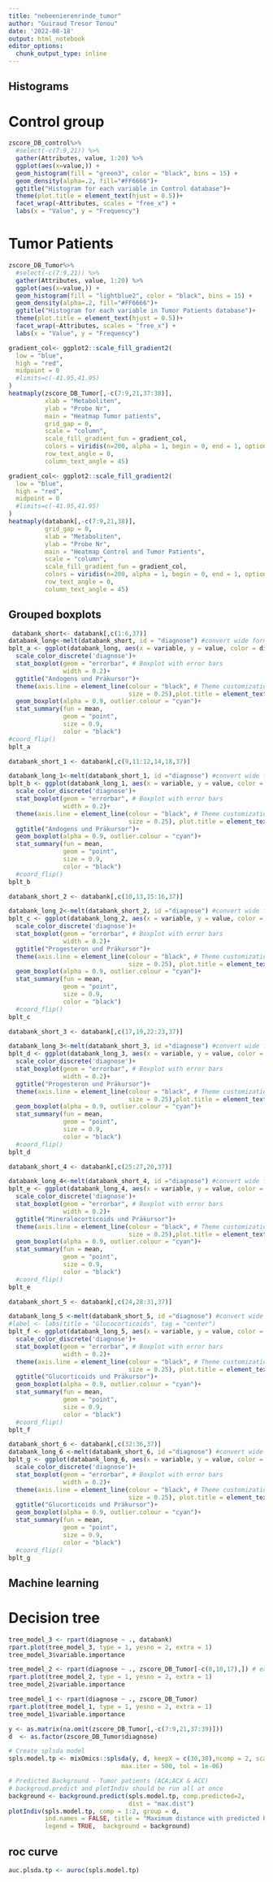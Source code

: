 ---
title: "nebeenierenrinde_tumor"
author: "Guiraud Tresor Tonou"
date: '2022-08-18'
output: html_notebook
editor_options: 
  chunk_output_type: inline
---

## Histograms

# Control group

```{r}
zscore_DB_control%>%
  #select(-c(7:9,21)) %>% 
  gather(Attributes, value, 1:20) %>% 
  ggplot(aes(x=value,)) + 
  geom_histogram(fill = "green3", color = "black", bins = 15) +
  geom_density(alpha=.2, fill="#FF6666")+
  ggtitle("Histogram for each variable in Control database")+
  theme(plot.title = element_text(hjust = 0.5))+
  facet_wrap(~Attributes, scales = "free_x") +
  labs(x = "Value", y = "Frequency")
```

# Tumor Patients

```{r}
zscore_DB_Tumor%>%
  #select(-c(7:9,21)) %>% 
  gather(Attributes, value, 1:20) %>% 
  ggplot(aes(x=value,)) + 
  geom_histogram(fill = "lightblue2", color = "black", bins = 15) +
  geom_density(alpha=.2, fill="#FF6666")+
  ggtitle("Histogram for each variable in Tumor Patients database")+
  theme(plot.title = element_text(hjust = 0.5))+
  facet_wrap(~Attributes, scales = "free_x") +
  labs(x = "Value", y = "Frequency")
```

```{r}
gradient_col<- ggplot2::scale_fill_gradient2(
  low = "blue",
  high = "red",
  midpoint = 0
  #limits=c(-41.95,41.95)
)
heatmaply(zscore_DB_Tumor[,-c(7:9,21,37:38)],
          xlab = "Metaboliten",
          ylab = "Probe Nr",
          main = "Heatmap Tumor patients",
          grid_gap = 0,
          scale = "column",
          scale_fill_gradient_fun = gradient_col,
          colors = viridis(n=200, alpha = 1, begin = 0, end = 1, option = "viridis"),
          row_text_angle = 0,
          column_text_angle = 45)

```

```{r}
gradient_col<- ggplot2::scale_fill_gradient2(
  low = "blue",
  high = "red",
  midpoint = 0
  #limits=c(-41.95,41.95)
)
heatmaply(databank[,-c(7:9,21,38)],
          grid_gap = 0,
          xlab = "Metaboliten",
          ylab = "Probe Nr",
          main = "Heatmap Control and Tumor Patients",
          scale = "column",
          scale_fill_gradient_fun = gradient_col,
          colors = viridis(n=200, alpha = 1, begin = 0, end = 1, option = "viridis"),
          row_text_angle = 0,
          column_text_angle = 45)
```

## Grouped boxplots

```{r}
 databank_short<- databank[,c(1:6,37)]
databank_long<-melt(databank_short, id = "diagnose") #convert wide format to a long format
bplt_a <- ggplot(databank_long, aes(x = variable, y = value, color = diagnose))+# ggplot function
  scale_color_discrete('diagnose')+
  stat_boxplot(geom = "errorbar", # Boxplot with error bars
               width = 0.2)+
  ggtitle("Andogens und Präkursor")+
  theme(axis.line = element_line(colour = "black", # Theme customization
                                 size = 0.25),plot.title = element_text(hjust = 0.5))+
  geom_boxplot(alpha = 0.9, outlier.colour = "cyan")+
  stat_summary(fun = mean,
               geom = "point",
               size = 0.9,
               color = "black")
#coord_flip()
bplt_a
```

```{r}
databank_short_1 <- databank[,c(9,11:12,14,18,37)]

databank_long_1<-melt(databank_short_1, id ="diagnose") #convert wide format to a long format
bplt_b <- ggplot(databank_long_1, aes(x = variable, y = value, color = diagnose))+# ggplot function
  scale_color_discrete('diagnose')+
  stat_boxplot(geom = "errorbar", # Boxplot with error bars
               width = 0.2)+
  theme(axis.line = element_line(colour = "black", # Theme customization
                                 size = 0.25), plot.title = element_text(hjust = 0.5))+
  ggtitle("Andogens und Präkursor")+
  geom_boxplot(alpha = 0.9, outlier.colour = "cyan")+
  stat_summary(fun = mean,
               geom = "point",
               size = 0.9,
               color = "black")
  #coord_flip()
bplt_b
```

```{r}
databank_short_2 <- databank[,c(10,13,15:16,37)]

databank_long_2<-melt(databank_short_2, id ="diagnose") #convert wide format to a long format
bplt_c <- ggplot(databank_long_2, aes(x = variable, y = value, color = diagnose))+# ggplot function
  scale_color_discrete('diagnose')+
  stat_boxplot(geom = "errorbar", # Boxplot with error bars
               width = 0.2)+
  ggtitle("Progesteron und Präkursor")+
  theme(axis.line = element_line(colour = "black", # Theme customization
                                 size = 0.25), plot.title = element_text(hjust = 0.5))+
  geom_boxplot(alpha = 0.9, outlier.colour = "cyan")+
  stat_summary(fun = mean,
               geom = "point",
               size = 0.9,
               color = "black")
  #coord_flip()
bplt_c

```

```{r}
databank_short_3 <- databank[,c(17,19,22:23,37)]

databank_long_3<-melt(databank_short_3, id ="diagnose") #convert wide format to a long format
bplt_d <- ggplot(databank_long_3, aes(x = variable, y = value, color = diagnose))+# ggplot function
  scale_color_discrete('diagnose')+
  stat_boxplot(geom = "errorbar", # Boxplot with error bars
               width = 0.2)+
  ggtitle("Progesteron und Präkursor")+
  theme(axis.line = element_line(colour = "black", # Theme customization
                                 size = 0.25),plot.title = element_text(hjust = 0.5))+
  geom_boxplot(alpha = 0.9, outlier.colour = "cyan")+
  stat_summary(fun = mean,
               geom = "point",
               size = 0.9,
               color = "black")
  #coord_flip()
bplt_d
```

```{r}
databank_short_4 <- databank[,c(25:27,20,37)]

databank_long_4<-melt(databank_short_4, id ="diagnose") #convert wide format to a long format
bplt_e <- ggplot(databank_long_4, aes(x = variable, y = value, color = diagnose))+# ggplot function
  scale_color_discrete('diagnose')+
  stat_boxplot(geom = "errorbar", # Boxplot with error bars
               width = 0.2)+
  ggtitle("Mineralocorticoids und Präkursor")+
  theme(axis.line = element_line(colour = "black", # Theme customization
                                 size = 0.25),plot.title = element_text(hjust = 0.5))+
  geom_boxplot(alpha = 0.9, outlier.colour = "cyan")+
  stat_summary(fun = mean,
               geom = "point",
               size = 0.9,
               color = "black")
  #coord_flip()
bplt_e
```

```{r}
databank_short_5 <- databank[,c(24,28:31,37)]

databank_long_5 <-melt(databank_short_5, id ="diagnose") #convert wide format to a long format
#label <- labs(title = "Glucocorticoids", tag = "center")
bplt_f <- ggplot(databank_long_5, aes(x = variable, y = value, color = diagnose))+# ggplot function
  scale_color_discrete('diagnose')+
  stat_boxplot(geom = "errorbar", # Boxplot with error bars
               width = 0.2)+
  theme(axis.line = element_line(colour = "black", # Theme customization
                                 size = 0.25), plot.title = element_text(hjust = 0.5))+
  ggtitle("Glucorticoids und Präkursor")+
  geom_boxplot(alpha = 0.9, outlier.colour = "cyan")+
  stat_summary(fun = mean,
               geom = "point",
               size = 0.9,
               color = "black")
  #coord_flip()
bplt_f
```

```{r}
databank_short_6 <- databank[,c(32:36,37)]
databank_long_6 <-melt(databank_short_6, id ="diagnose") #convert wide format to a long format
bplt_g <- ggplot(databank_long_6, aes(x = variable, y = value, color = diagnose))+# ggplot function
  scale_color_discrete('diagnose')+
  stat_boxplot(geom = "errorbar", # Boxplot with error bars
               width = 0.2)+
  theme(axis.line = element_line(colour = "black", # Theme customization
                                 size = 0.25), plot.title = element_text(hjust = 0.5))+
  ggtitle("Glucorticoids und Präkursor")+
  geom_boxplot(alpha = 0.9, outlier.colour = "cyan")+
  stat_summary(fun = mean,
               geom = "point",
               size = 0.9,
               color = "black")
  #coord_flip()
bplt_g
```

## Machine learning

# Decision tree

```{r}
tree_model_3 <- rpart(diagnose ~ ., databank)
rpart.plot(tree_model_3, type = 1, yesno = 2, extra = 1)
tree_model_3$variable.importance
```

```{r}
tree_model_2 <- rpart(diagnose ~ ., zscore_DB_Tumor[-c(8,10,17),]) # excluding ACX patients
rpart.plot(tree_model_2, type = 1, yesno = 2, extra = 1)
tree_model_2$variable.importance
```

```{r}
tree_model_1 <- rpart(diagnose ~ ., zscore_DB_Tumor)
rpart.plot(tree_model_1, type = 1, yesno = 2, extra = 1)
tree_model_1$variable.importance
```

```{r}
y <- as.matrix(na.omit(zscore_DB_Tumor[,-c(7:9,21,37:39)]))
d  <- as.factor(zscore_DB_Tumor$diagnose)

# Create splsda model
spls.model.tp <- mixOmics::splsda(y, d, keepX = c(30,30),ncomp = 2, scale = T,
                               max.iter = 500, tol = 1e-06)

# Predicted Background - Tumor patients (ACA;ACX & ACC)
# backgroud.predict and plotIndiv should be run all at once
background <- background.predict(spls.model.tp, comp.predicted=2,
                                 dist = "max.dist") 
plotIndiv(spls.model.tp, comp = 1:2, group = d,
          ind.names = FALSE, title = "Maximum distance with predicted background",
          legend = TRUE,  background = background)
```

## roc curve

```{r}
auc.plsda.tp <- auroc(spls.model.tp)
```
